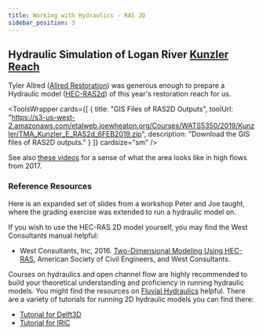 ---
title: Working with Hydraulics - RAS 2D
sidebar_position: 3
---



## Hydraulic Simulation of Logan River [Kunzler Reach](https://fluvial.joewheaton.org/2018-course-topics/curtis-creek---delft3d-hydraulic-model-lab)

Tyler Allred ([Allred Restoration](http://www.allred-restoration.com/)) was generous enough to prepare a Hydraulic model ([HEC-RAS2d](https://www.hec.usace.army.mil/software/hec-ras/)) of this year's restoration reach for us.

<ToolsWrapper
  cards={[
    {
      title: "GIS Files of RAS2D Outputs",
      toolUrl: "https://s3-us-west-2.amazonaws.com/etalweb.joewheaton.org/Courses/WATS5350/2019/Kunzler/TMA_Kunzler_E_RAS2d_6FEB2019.zip",
      description: "Download the GIS files of RAS2D outputs."
    }
  ]}
  cardsize="sm"
/>

See also [these videos](/Course_Topics/WATS_5340/Project/Logan.html#some-helpful-videos-of-area-flooding-in-2017-high-flows) for a sense of what the area looks like in high flows from 2017.

### Reference Resources

Here is an expanded set of slides from a workshop Peter and Joe taught, where the grading exercise was extended to run a hydraulic model on.

<GoogleSlides src="https://docs.google.com/presentation/d/e/2PACX-1vTT-yOaIcIqOEi61YxUERksinAybBYzsNdRijbGz2mdNF9PNM-XGrISpEAPXP4vYz_4irqEC_OYFEyG/embed?start=false&loop=false&delayms=3000" title="RAS2D Workshop Slides" width={960} height={749} />

If you wish to use the HEC-RAS 2D model yourself, you may find the West Consultants manual helpful:

- West Consultants, Inc, 2016. [Two-Dimensional Modeling Using HEC-RAS](https://s3-us-west-2.amazonaws.com/etalweb.joewheaton.org/Courses/WATS5350/Two-Dimensional_Modeling_Using_HEC-RAS.pdf), American Society of Civil Engineers, and West Consultants.

Courses on hydraulics and open channel flow are highly recommended to build your theoretical understanding and proficiency in running hydraulic models. You might find the resources on [Fluvial Hydraulics](http://fluvial.joewheaton.org) helpful. There are a variety of tutorials for running 2D hydraulic models you can find there:

- [Tutorial for Delft3D](http://fluvial.joewheaton.org/2014-course-topics/curtis-creek---delft3d-hydraulic-model-lab)
- [Tutorial for IRIC](http://fluvial.joewheaton.org/assignments/iricfastmech-2dhydraulicmodelinglabofcurtiscreek)

